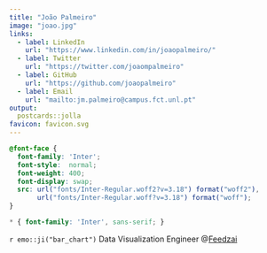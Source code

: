 ```yaml
---
title: "João Palmeiro"
image: "joao.jpg"
links:
  - label: LinkedIn
    url: "https://www.linkedin.com/in/joaopalmeiro/"
  - label: Twitter
    url: "https://twitter.com/joaompalmeiro"
  - label: GitHub
    url: "https://github.com/joaopalmeiro"
  - label: Email
    url: "mailto:jm.palmeiro@campus.fct.unl.pt"
output:
  postcards::jolla
favicon: favicon.svg
---
```


```css
@font-face {
  font-family: 'Inter';
  font-style:  normal;
  font-weight: 400;
  font-display: swap;
  src: url("fonts/Inter-Regular.woff2?v=3.18") format("woff2"),
       url("fonts/Inter-Regular.woff?v=3.18") format("woff");
}

* { font-family: 'Inter', sans-serif; }
```

`r emo::ji("bar_chart")` Data Visualization Engineer @[Feedzai](https://feedzai.com/)
